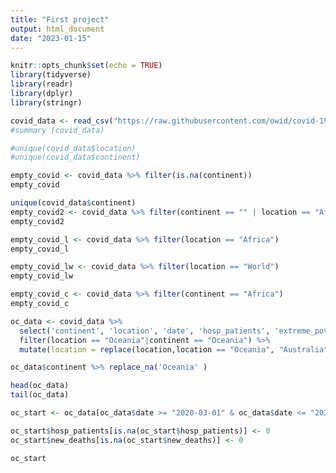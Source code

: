 ```yaml
---
title: "First project"
output: html_document
date: "2023-01-15"
---
```


```r
knitr::opts_chunk$set(echo = TRUE)
library(tidyverse)
library(readr)
library(dplyr)
library(stringr)
```

```r
covid_data <- read_csv("https://raw.githubusercontent.com/owid/covid-19-data/master/public/data/owid-covid-data.csv")
#summary (covid_data)
```

```r
#unique(covid_data$location)
#unique(covid_data$continent)

empty_covid <- covid_data %>% filter(is.na(continent))
empty_covid 

unique(covid_data$continent)
empty_covid2 <- covid_data %>% filter(continent == "" | location == "Africa")
empty_covid2

empty_covid_l <- covid_data %>% filter(location == "Africa")
empty_covid_l

empty_covid_lw <- covid_data %>% filter(location == "World")
empty_covid_lw

empty_covid_c <- covid_data %>% filter(continent == "Africa")
empty_covid_c

```

```r
oc_data <- covid_data %>% 
  select('continent', 'location', 'date', 'hosp_patients', 'extreme_poverty','new_deaths', 'total_deaths') %>%
  filter(location == "Oceania"|continent == "Oceania") %>%
  mutate(location = replace(location,location == "Oceania", "Australia"))

oc_data$continent %>% replace_na('Oceania' )

head(oc_data)
tail(oc_data)
```
```r
oc_start <- oc_data[oc_data$date >= "2020-03-01" & oc_data$date <= "2022-12-31", ]

oc_start$hosp_patients[is.na(oc_start$hosp_patients)] <- 0
oc_start$new_deaths[is.na(oc_start$new_deaths)] <- 0

oc_start
```
```r

```


